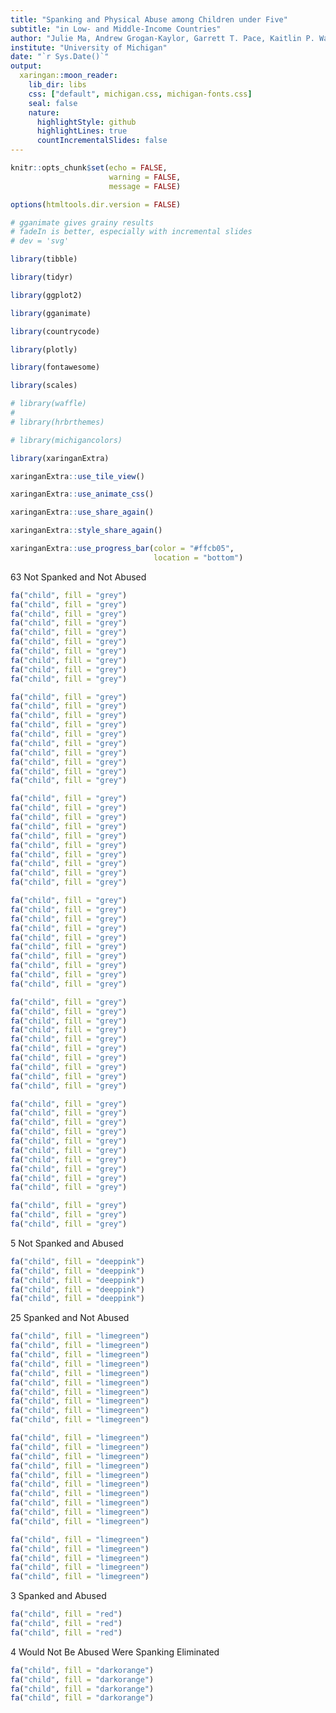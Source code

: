 ```yaml
---
title: "Spanking and Physical Abuse among Children under Five"
subtitle: "in Low- and Middle-Income Countries"
author: "Julie Ma, Andrew Grogan-Kaylor, Garrett T. Pace, Kaitlin P. Ward, Shawna J. Lee"
institute: "University of Michigan"
date: "`r Sys.Date()`"
output:
  xaringan::moon_reader:
    lib_dir: libs
    css: ["default", michigan.css, michigan-fonts.css]
    seal: false
    nature:
      highlightStyle: github
      highlightLines: true
      countIncrementalSlides: false
---
```


```r

knitr::opts_chunk$set(echo = FALSE,
                      warning = FALSE,
                      message = FALSE)

options(htmltools.dir.version = FALSE)

# gganimate gives grainy results
# fadeIn is better, especially with incremental slides
# dev = 'svg'


```

```r

library(tibble) 

library(tidyr)

library(ggplot2)

library(gganimate)

library(countrycode)

library(plotly)

library(fontawesome)

library(scales)

# library(waffle)
# 
# library(hrbrthemes)

# library(michigancolors)

library(xaringanExtra)

xaringanExtra::use_tile_view()

xaringanExtra::use_animate_css()

xaringanExtra::use_share_again()

xaringanExtra::style_share_again()

xaringanExtra::use_progress_bar(color = "#ffcb05", 
                                location = "bottom")

```

63 Not Spanked and Not Abused

```r

fa("child", fill = "grey")
fa("child", fill = "grey")
fa("child", fill = "grey")
fa("child", fill = "grey")
fa("child", fill = "grey")
fa("child", fill = "grey")
fa("child", fill = "grey")
fa("child", fill = "grey")
fa("child", fill = "grey")
fa("child", fill = "grey")

fa("child", fill = "grey")
fa("child", fill = "grey")
fa("child", fill = "grey")
fa("child", fill = "grey")
fa("child", fill = "grey")
fa("child", fill = "grey")
fa("child", fill = "grey")
fa("child", fill = "grey")
fa("child", fill = "grey")
fa("child", fill = "grey")

fa("child", fill = "grey")
fa("child", fill = "grey")
fa("child", fill = "grey")
fa("child", fill = "grey")
fa("child", fill = "grey")
fa("child", fill = "grey")
fa("child", fill = "grey")
fa("child", fill = "grey")
fa("child", fill = "grey")
fa("child", fill = "grey")

fa("child", fill = "grey")
fa("child", fill = "grey")
fa("child", fill = "grey")
fa("child", fill = "grey")
fa("child", fill = "grey")
fa("child", fill = "grey")
fa("child", fill = "grey")
fa("child", fill = "grey")
fa("child", fill = "grey")
fa("child", fill = "grey")

fa("child", fill = "grey")
fa("child", fill = "grey")
fa("child", fill = "grey")
fa("child", fill = "grey")
fa("child", fill = "grey")
fa("child", fill = "grey")
fa("child", fill = "grey")
fa("child", fill = "grey")
fa("child", fill = "grey")
fa("child", fill = "grey")

fa("child", fill = "grey")
fa("child", fill = "grey")
fa("child", fill = "grey")
fa("child", fill = "grey")
fa("child", fill = "grey")
fa("child", fill = "grey")
fa("child", fill = "grey")
fa("child", fill = "grey")
fa("child", fill = "grey")
fa("child", fill = "grey")

fa("child", fill = "grey")
fa("child", fill = "grey")
fa("child", fill = "grey")

```

5 Not Spanked and Abused

```r

fa("child", fill = "deeppink")
fa("child", fill = "deeppink")
fa("child", fill = "deeppink")
fa("child", fill = "deeppink")
fa("child", fill = "deeppink")

```

25 Spanked and Not Abused

```r

fa("child", fill = "limegreen")
fa("child", fill = "limegreen")
fa("child", fill = "limegreen")
fa("child", fill = "limegreen")
fa("child", fill = "limegreen")
fa("child", fill = "limegreen")
fa("child", fill = "limegreen")
fa("child", fill = "limegreen")
fa("child", fill = "limegreen")
fa("child", fill = "limegreen")

fa("child", fill = "limegreen")
fa("child", fill = "limegreen")
fa("child", fill = "limegreen")
fa("child", fill = "limegreen")
fa("child", fill = "limegreen")
fa("child", fill = "limegreen")
fa("child", fill = "limegreen")
fa("child", fill = "limegreen")
fa("child", fill = "limegreen")
fa("child", fill = "limegreen")

fa("child", fill = "limegreen")
fa("child", fill = "limegreen")
fa("child", fill = "limegreen")
fa("child", fill = "limegreen")
fa("child", fill = "limegreen")

```

3 Spanked and Abused

```r

fa("child", fill = "red")
fa("child", fill = "red")
fa("child", fill = "red")

```

4 Would Not Be Abused Were Spanking Eliminated

```r

fa("child", fill = "darkorange")
fa("child", fill = "darkorange")
fa("child", fill = "darkorange")
fa("child", fill = "darkorange")

```

